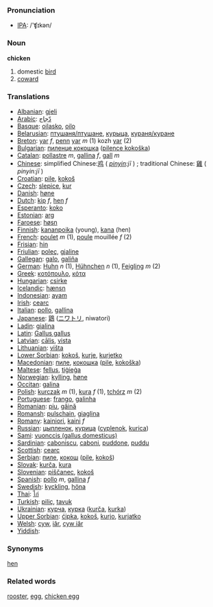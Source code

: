 === Pronunciation ===
*[[w:IPA|IPA]]: /'ʧɪkən/

=== Noun ===

'''chicken'''

# domestic [[bird]]
# [[coward]]

=== Translations ===

*[[Albanian]]: [[gjeli]]
*[[Arabic]]: [[دّجاج]]
*[[Basque]]: [[oilasko]], [[oilo]]
*[[Belarusian]]: [[птушаня/птушане]], [[курыца]], [[кураня/куране]]
*[[Breton]]: [[yar]] ''f'', [[penn]] [[yar]] ''m'' (1) kozh [[yar]] (2)
*[[Bulgarian]]: [[пиленце кокошка]] ([[pilence kokoška]])
*[[Catalan]]: [[pollastre]] ''m'', [[gallina]] ''f'', [[gall]] ''m''
*[[Chinese]]: simplified Chinese:[[鸡]] ( ''[[pinyin]]:jī'' ) ; traditional Chinese: [[雞]] ( ''pinyin:jī'' ) 
*[[Croatian]]: [[pile]], [[kokoš]]
*[[Czech]]: [[slepice]], [[kur]]
*[[Danish]]: [[høne]]
*[[Dutch]]: [[kip]] ''f'', [[hen]] ''f''
*[[Esperanto]]: [[koko]]
*[[Estonian]]: [[arg]]
*[[Faroese]]: [[høsn]]
*[[Finnish]]: [[kananpoika]] (young), [[kana]] (hen)
*[[French]]: [[poulet]] ''m'' (1), [[poule]] mouillée ''f'' (2)
*[[Frisian]]: [[hin]]
*[[Friulian]]: [[poleç]], [[gjaline]]
*[[Gallegan]]: [[galo]], [[galiña]]
*[[German]]: [[Huhn]] ''n'' (1), [[Hühnchen]] ''n'' (1), [[Feigling]] ''m'' (2)
*[[Greek]]: [[κοτόπουλο]], [[κότα]] '' ''
*[[Hungarian]]: [[csirke]]
*[[Icelandic]]: [[hænsn]]
*[[Indonesian]]: [[ayam]]
*[[Irish]]: [[cearc]]
*[[Italian]]: [[pollo]], [[gallina]] '' ''
*[[Japanese]]: [[鶏]] ([[ニワトリ]], niwatori)
*[[Ladin]]: [[gialina]]
*[[Latin]]: [[Gallus gallus]] '' ''
*[[Latvian]]: [[cālis]], [[vista]]
*[[Lithuanian]]: [[višta]]
*[[Lower Sorbian]]: [[kokoš]], [[kurje]], [[kurjetko]]
*[[Macedonian]]: [[пиле]], [[кокошка]] ([[pile]], [[kokoška]])
*[[Maltese]]: [[fellus]], [[tiġieġa]]
*[[Norwegian]]: [[kylling]], [[høne]]
*[[Occitan]]: [[galina]]
*[[Polish]]: [[kurczak]] ''m'' (1), [[kura]] ''f'' (1), [[tchórz]] ''m'' (2) 
*[[Portuguese]]: [[frango]], [[galinha]]
*[[Romanian]]: [[piu]], [[găină]]
*[[Romansh]]: [[pulschain]], [[giaglina]]
*[[Romany]]: [[kainiori]], [[kaini]] ''f''
*[[Russian]]: [[цыпленок]], [[курица]] ([[cyplenok]], [[kurica]]) '' ''
*[[Sami]]: [[vuonccis (gallus domesticus)]]
*[[Sardinian]]: [[caboniscu]], [[caboni]], [[puddone]], [[puddu]]
*[[Scottish]]: [[cearc]]
*[[Serbian]]: [[пиле]], [[кокош]] ([[pile]], [[kokoš]])
*[[Slovak]]: [[kurča]], [[kura]]
*[[Slovenian]]: [[piščanec]], [[kokoš]]
*[[Spanish]]: [[pollo]] ''m'', [[gallina]] ''f''
*[[Swedish]]: [[kyckling]], [[höna]]
*[[Thai]]: [[ไก่]]
*[[Turkish]]: [[piliç]], [[tavuk]]
*[[Ukrainian]]: [[курча]], [[курка]] ([[kurča]], [[kurka]])
*[[Upper Sorbian]]: [[ćipka]], [[kokoš]], [[kurjo]], [[kurjatko]]
*[[Welsh]]: [[cyw]], [[iâr]], [[cyw iâr]]
*[[Yiddish]]: [[]]

=== Synonyms ===

[[hen]]

=== Related words ===

[[rooster]], [[egg]], [[chicken egg]]